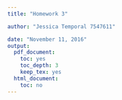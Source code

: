 ```yaml
---
title: "Homework 3"

author: "Jessica Temporal 7547611"

date: "November 11, 2016"
output:
  pdf_document:
    toc: yes
    toc_depth: 3
    keep_tex: yes
  html_document:
    toc: no
---
```

\newpage

